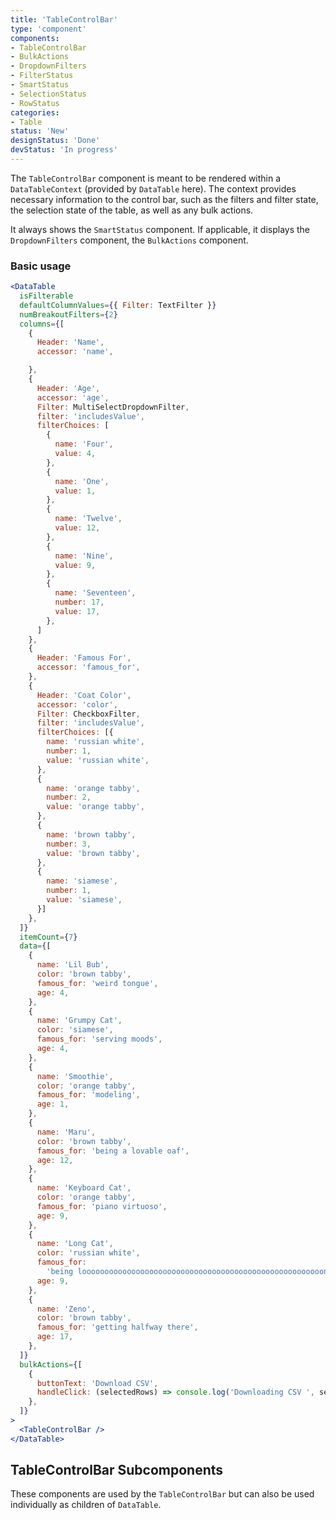 ```yaml
---
title: 'TableControlBar'
type: 'component'
components:
- TableControlBar
- BulkActions
- DropdownFilters
- FilterStatus
- SmartStatus
- SelectionStatus
- RowStatus
categories:
- Table
status: 'New'
designStatus: 'Done'
devStatus: 'In progress'
---
```


The `TableControlBar` component is meant to be rendered within a `DataTableContext` (provided by `DataTable` here). The context provides necessary information
to the control bar, such as the filters and filter state, the selection state of the table, as well as any bulk actions.

It always shows the `SmartStatus` component. If applicable, it displays the `DropdownFilters` component, the `BulkActions` component.

### Basic usage

```jsx live
<DataTable
  isFilterable
  defaultColumnValues={{ Filter: TextFilter }}
  numBreakoutFilters={2}
  columns={[
    {
      Header: 'Name',
      accessor: 'name',

    },
    {
      Header: 'Age',
      accessor: 'age',
      Filter: MultiSelectDropdownFilter,
      filter: 'includesValue',
      filterChoices: [
        {
          name: 'Four',
          value: 4,
        },
        {
          name: 'One',
          value: 1,
        },
        {
          name: 'Twelve',
          value: 12,
        },
        {
          name: 'Nine',
          value: 9,
        },
        {
          name: 'Seventeen',
          number: 17,
          value: 17,
        },
      ]
    },
    {
      Header: 'Famous For',
      accessor: 'famous_for',
    },
    {
      Header: 'Coat Color',
      accessor: 'color',
      Filter: CheckboxFilter,
      filter: 'includesValue',
      filterChoices: [{
        name: 'russian white',
        number: 1,
        value: 'russian white',
      },
      {
        name: 'orange tabby',
        number: 2,
        value: 'orange tabby',
      },
      {
        name: 'brown tabby',
        number: 3,
        value: 'brown tabby',
      },
      {
        name: 'siamese',
        number: 1,
        value: 'siamese',
      }]
    },
  ]}
  itemCount={7}
  data={[
    {
      name: 'Lil Bub',
      color: 'brown tabby',
      famous_for: 'weird tongue',
      age: 4,
    },
    {
      name: 'Grumpy Cat',
      color: 'siamese',
      famous_for: 'serving moods',
      age: 4,
    },
    {
      name: 'Smoothie',
      color: 'orange tabby',
      famous_for: 'modeling',
      age: 1,
    },
    {
      name: 'Maru',
      color: 'brown tabby',
      famous_for: 'being a lovable oaf',
      age: 12,
    },
    {
      name: 'Keyboard Cat',
      color: 'orange tabby',
      famous_for: 'piano virtuoso',
      age: 9,
    },
    {
      name: 'Long Cat',
      color: 'russian white',
      famous_for:
        'being loooooooooooooooooooooooooooooooooooooooooooooooooooooong',
      age: 9,
    },
    {
      name: 'Zeno',
      color: 'brown tabby',
      famous_for: 'getting halfway there',
      age: 17,
    },
  ]}
  bulkActions={[
    {
      buttonText: 'Download CSV',
      handleClick: (selectedRows) => console.log('Downloading CSV ', selectedRows),
    },
  ]}
>
  <TableControlBar />
</DataTable>
```

## TableControlBar Subcomponents
These components are used by the `TableControlBar` but can also be used individually as children of `DataTable`.

<testguide
  selectors="`pgn__data-table-status-bar`"
/>